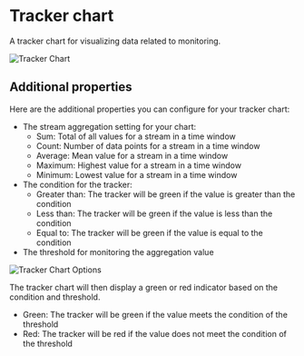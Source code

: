 
# Tracker chart

A tracker chart for visualizing data related to monitoring.

<div
  style={{
    marginTop: "25px",
    marginBottom: "25px",
  }}
>
  <Image src="/tracker.png" alt="Tracker Chart" width={1000} height={400} />
</div>

## Additional properties

Here are the additional properties you can configure for your tracker chart:

- The stream aggregation setting for your chart:
  - Sum: Total of all values for a stream in a time window
  - Count: Number of data points for a stream in a time window
  - Average: Mean value for a stream in a time window
  - Maximum: Highest value for a stream in a time window
  - Minimum: Lowest value for a stream in a time window
- The condition for the tracker:
  - Greater than: The tracker will be green if the value is greater than the condition
  - Less than: The tracker will be green if the value is less than the condition
  - Equal to: The tracker will be green if the value is equal to the condition
- The threshold for monitoring the aggregation value

<div
  style={{
    display: "flex",
    justifyContent: "center",
    alignItems: "center",
    margin: "25px",
    maxWidth: "500px",
    border: "0.5px solid #e0e0e0",
    borderRadius: "10px",
  }}
>
  <Image src="/tracker-options.png" alt="Tracker Chart Options" width={1000} height={400} />
</div>

The tracker chart will then display a green or red indicator based on the condition and threshold.

- Green: The tracker will be green if the value meets the condition of the threshold
- Red: The tracker will be red if the value does not meet the condition of the threshold
